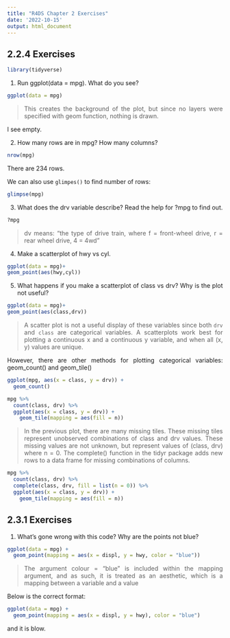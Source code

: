 ```yaml
---
title: "R4DS Chapter 2 Exercises"
date: '2022-10-15'
output: html_document
---
```


## 2.2.4 Exercises

```r
library(tidyverse)
```

1. Run ggplot(data = mpg). What do you see?

```r
ggplot(data = mpg)
```

>  This creates the background of the plot, but since no layers were specified with geom function, nothing is drawn.

I see empty.

2. How many rows are in mpg? How many columns?

```r
nrow(mpg)
```

There are 234 rows.

We can also use `glimpes()` to find number of rows:
```r
glimpse(mpg)
```


3. What does the drv variable describe? Read the help for ?mpg to find out.

```r
?mpg
```


> dv means: "the type of drive train, where f = front-wheel drive, r = rear wheel drive, 4 = 4wd"


4. Make a scatterplot of hwy vs cyl.


```r
ggplot(data = mpg)+
geom_point(aes(hwy,cyl))
```


5. What happens if you make a scatterplot of class vs drv? Why is the plot not useful?

```r
ggplot(data = mpg)+
geom_point(aes(class,drv))
```

> A scatter plot is not a useful display of these variables since both `drv` and `class` are categorical variables. A scatterplots work best for plotting a continuous x and a continuous y variable, and when all (x, y) values are unique.

However, there are other methods for plotting categorical variables: geom_count() and geom_tile()


```r
ggplot(mpg, aes(x = class, y = drv)) +
  geom_count()
```


```r
mpg %>%
  count(class, drv) %>%
  ggplot(aes(x = class, y = drv)) +
    geom_tile(mapping = aes(fill = n))
```

> In the previous plot, there are many missing tiles. These missing tiles represent unobserved combinations of class and drv values.  These missing values are not unknown, but represent values of (class, drv) where n = 0. The complete() function in the tidyr package adds new rows to a data frame for missing combinations of columns. 

```r
mpg %>%
  count(class, drv) %>%
  complete(class, drv, fill = list(n = 0)) %>%
  ggplot(aes(x = class, y = drv)) +
    geom_tile(mapping = aes(fill = n))
```

## 2.3.1 Exercises

1. What’s gone wrong with this code? Why are the points not blue?

```r
ggplot(data = mpg) + 
  geom_point(mapping = aes(x = displ, y = hwy, color = "blue"))
```

> The argument colour = "blue" is included within the mapping argument, and as such, it is treated as an aesthetic, which is a mapping between a variable and a value

Below is the correct format:

```r
ggplot(data = mpg) + 
  geom_point(mapping = aes(x = displ, y = hwy), color = "blue")

```

and it is blow.

<style>
body {
text-align: justify}
</style>

